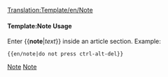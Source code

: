 [[Translation:Template/en/Note]]
<noinclude></noinclude>{{en/ambox| type  = notice
| text  = <strong>Note</strong><br/>{{{1|Whoever added this template didn't set a specific Note, so it should be removed or updated.}}}
}}<noinclude>

====Template:Note Usage====
Enter <nowiki>{{</nowiki>'''note'''|''text''<nowiki>}}</nowiki> inside an article section. Example:
<pre>{{en/note|do not press ctrl-alt-del}}</pre>

[[Category:en/Templates|Note]][[Category:en/Message boxes|Note]]</noinclude>